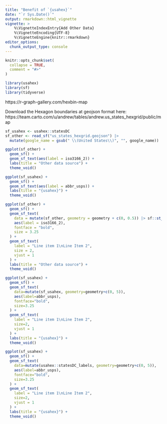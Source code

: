 ```yaml
---
title: "Benefit of `{usahex}`"
date: "`r Sys.Date()`"
output: rmarkdown::html_vignette
vignette: >
    %\VignetteIndexEntry{Add Other Data}
    %\VignetteEncoding{UTF-8}
    %\VignetteEngine{knitr::rmarkdown}
editor_options: 
  chunk_output_type: console
---
```


```r
knitr::opts_chunk$set(
  collapse = TRUE,
  comment = "#>"
)
```



```r
library(usahex) 
library(sf)
library(tidyverse)
```



https://r-graph-gallery.com/hexbin-map


Download the Hexagon boundaries at geojson format here: https://team.carto.com/u/andrew/tables/andrew.us_states_hexgrid/public/map


```r
sf_usahex <- usahex::statesDC
sf_other <- read_sf("us_states_hexgrid.geojson") |> 
  mutate(google_name = gsub(" \\(United States\\)", "", google_name))
```


```r
ggplot(sf_other) + 
  geom_sf() +
  geom_sf_text(aes(label = iso3166_2)) + 
  labs(title = "Other data source") + 
  theme_void()
```


```r
ggplot(sf_usahex) + 
  geom_sf() + 
  geom_sf_text(aes(label = abbr_usps)) + 
  labs(title = "{usahex}") + 
  theme_void()
```




```r
ggplot(sf_other) + 
  geom_sf() +
  geom_sf_text(
    data = mutate(sf_other, geometry = geometry + c(0, 0.5)) |> sf::st_set_crs(4326),  
    aes(label = iso3166_2), 
    fontface = "bold", 
    size = 3.25
  ) + 
  geom_sf_text(
    label = "Line item 1\nLine Item 2", 
    size = 2, 
    vjust = 1
  ) + 
  labs(title = "Other data source") + 
  theme_void()
```


```r
ggplot(sf_usahex) + 
  geom_sf() + 
  geom_sf_text(
    data=mutate(sf_usahex, geometry=geometry+c(0, 5)), 
    aes(label=abbr_usps), 
    fontface="bold", 
    size=3.25
  ) + 
  geom_sf_text(
    label = "Line item 1\nLine Item 2", 
    size=2, 
    vjust = 1
  ) + 
  labs(title = "{usahex}") + 
  theme_void()
```


```r
ggplot(sf_usahex) + 
  geom_sf() + 
  geom_sf_text(
    data=mutate(usahex::statesDC_labels, geometry=geometry+c(0, 5)), 
    aes(label=abbr_usps), 
    fontface="bold", 
    size=3.25
  ) + 
  geom_sf_text(
    label = "Line item 1\nLine Item 2", 
    size=2, 
    vjust = 1
  ) + 
  labs(title = "{usahex}") + 
  theme_void()
```





